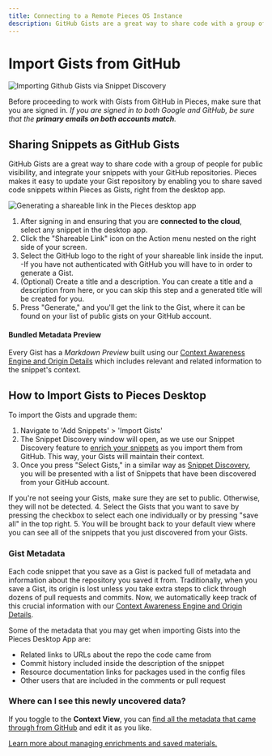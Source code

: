 ```yaml
---
title: Connecting to a Remote Pieces OS Instance
description: GitHub Gists are a great way to share code with a group of people for public visibility, and integrate your snippets with your GitHub repositories.
---
```


# Import Gists from GitHub

<Image zoom src="https://storage.googleapis.com/pieces_static_resources/pfd_wiki/IMPORT_GIST.gif" alt="Importing Github Gists via Snippet Discovery" />

Before proceeding to work with Gists from GitHub in Pieces, make sure that you are signed in. _If you are signed in to both Google and GitHub, be sure that the **primary emails on both accounts match**._

## Sharing Snippets as GitHub Gists

GitHub Gists are a great way to share code with a group of people for public visibility, and integrate your snippets with your GitHub repositories. Pieces makes it easy to update your Gist repository by enabling you to share saved code snippets within Pieces as Gists, right from the desktop app.

<Image zoom alt="Generating a shareable link in the Pieces desktop app" src="https://storage.googleapis.com/pieces_static_resources/pfd_wiki/SHAREABLE_LINK.gif" />

1. After signing in and ensuring that you are **connected to the cloud**, select any snippet in the desktop app.
2. Click the "Shareable Link" icon on the Action menu nested on the right side of your screen.
3. Select the GitHub logo to the right of your shareable link inside the input.
-If you have not authenticated with GitHub you will have to in order to generate a Gist.
4. (Optional) Create a title and a description. You can create a title and a description from here, or you can skip this step and a generated title will be created for you.
5. Press "Generate," and you'll get the link to the Gist, where it can be found on your list of public gists on your GitHub account.

#### Bundled Metadata Preview
Every Gist has a _Markdown Preview_ built using our <a target="_blank" href="{{ links.internal.context_awareness_engine.origin_details }}">Context Awareness Engine and Origin Details</a> which includes relevant and related information to the snippet's context.


## How to Import Gists to Pieces Desktop

To import the Gists and upgrade them:
1. Navigate to 'Add Snippets' > 'Import Gists'
2. The Snippet Discovery window will open, as we use our Snippet Discovery feature to [enrich your snippets](/features/auto-enrichment) as you import them from GitHub. This way, your Gists will maintain their context.
3. Once you press "Select Gists," in a similar way as [Snippet Discovery](/product-highlights-and-benefits/in-project-snippet-discovery), you will be presented with a list of Snippets that have been discovered from your GitHub account.

If you're not seeing your Gists, make sure they are set to public. Otherwise, they will not be detected.
4. Select the Gists that you want to save by pressing the checkbox to select each one individually or by pressing "save all" in the top right.
5. You will be brought back to your default view where you can see all of the snippets that you just discovered from your Gists.

### Gist Metadata
Each code snippet that you save as a Gist is packed full of metadata and information about the repository you saved it from. Traditionally, when you save a Gist, its origin is lost unless you take extra steps to click through dozens of pull requests and commits. Now, we automatically keep track of this crucial information with our <a target="_blank" href="{{ links.internal.context_awareness_engine.origin_details }}">Context Awareness Engine and Origin Details</a>.

Some of the metadata that you may get when importing Gists into the Pieces Desktop App are:
- Related links to URLs about the repo the code came from
- Commit history included inside the description of the snippet
- Resource documentation links for packages used in the config files
- Other users that are included in the comments or pull request

### Where can I see this newly uncovered data?
If you toggle to the **Context View**, you can [find all the metadata that came through from GitHub](/features/auto-enrichment) and edit it as you like.

[Learn more about managing enrichments and saved materials.](/features/managing-saved-materials)